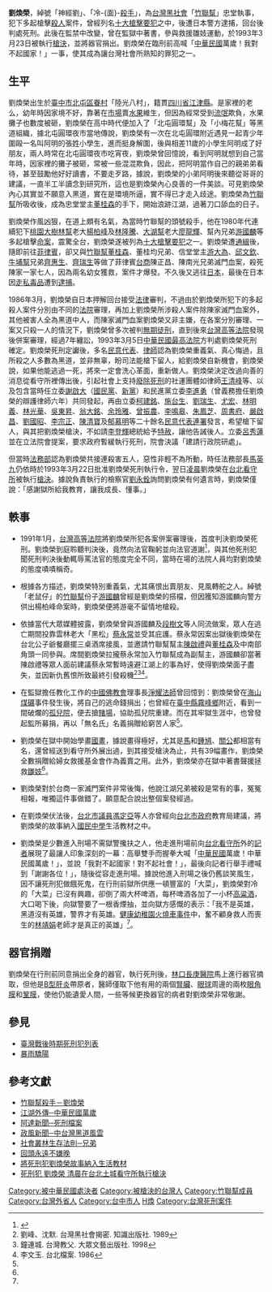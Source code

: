 {{Infobox Criminal
| subject_name   = 劉煥榮
| image_name     = 
| image_size     = 
| image_alt      = 
| image_caption  = 
| birth_name     = 
| birth_date    = {{birth date| 1957|8|18}}
| birth_place = {{ROC}}[[臺灣省|臺灣省]][[臺中市_(省轄市)|臺中市]][[北屯區|北屯區]]
| death_date = {{death date and age|1993|3|23|1957|8|18}}
| death_place = {{ROC}}臺灣省[[臺北縣|臺北縣]]土城市（今[[新北市|新北市]][[土城區|土城區]]）[[法務部矯正署臺北看守所|臺北看守所]]
| death_cause    = [[死刑|死刑]]（[[枪毙|枪毙]]）
| nationality    = {{ROC}}
| alias          = 
| motive         = 
| charge         = 殺人罪
| conviction     = 殺人罪
| penalty        = [[死刑|死刑]]
| status         = 
| occupation     = 
| spouse         = 
| parents        = 
| children       = 
}}

'''劉煥榮'''{{BD|1957年|8月18日|1993年|3月23日|catIdx=Liu劉}}，綽號「神經劉」、「冷-{面}-[[殺手|殺手]]」，為[[台灣|台灣]][[黑社會|黑社會]]「[[竹聯幫|竹聯幫]]」忠堂執事，犯下多起槍擊[[殺人|殺人]]案件，曾經列名[[十大槍擊要犯|十大槍擊要犯]]之中，後遭日本警方逮捕，回台後判處死刑。此後在監禁中改變，曾在監獄中著書，參與救援雛妓運動，於1993年3月23日被執行[[槍決|槍決]]，並將器官捐出。劉煥榮在臨刑前高喊「[[中華民國|中華民國]]萬歲！我對不起國家！」一事，使其成為讓台灣社會所熟知的罪犯之一。

== 生平 ==
劉煥榮出生於[[臺中市_(省轄市)|臺中市]][[北屯區|北屯區]][[眷村|眷村]]「陸光八村」，籍貫[[四川省|四川省]][[江津縣|江津縣]]。是家裡的老么，幼年時因家境不好，靠著在[[市場|市場]]賣[[水果|水果]]維生，但因為經常受到[[流氓|流氓]]欺負，水果攤子也數度被砸，劉煥榮在高中時代便加入了「北屯圓環幫」及「小梅花幫」等黑道組織，據北屯圓環夜市當地傳說，劉煥榮有一次在北屯圓環附近遇見一起青少年圍毆一名叫阿明的張姓小學生，進而挺身解圍，後與相差11歲的小學生阿明成了好朋友，兩人時常在北屯圓環夜市吃宵夜，劉煥榮曾回憶說，看到阿明就想到自己當年時，因家裡的攤子被砸，常被一些混混欺負，因此，把阿明當作自己的親弟弟看待，甚至鼓勵他好好讀書，不要走歹路，據說，劉煥榮的小弟阿明後來聽從哥哥的建議，一直半工半讀念到研究所，這也是劉煥榮內心良善的一件美談。可見劉煥榮內心其實並不願意入黑道，實在是環境所逼，實不得已才走入歧途。劉煥榮為[[竹聯幫|竹聯幫]]所吸收後，成為忠堂堂主[[董桂森|董桂森]]的手下，開始浪跡江湖，過著刀口舔血的日子。

劉煥榮作風凶狠，在道上頗有名氣，為當時竹聯幫的頭號殺手，他在1980年代連續犯下[[桃園市|桃園]][[大樹林幫|大樹林幫]]老大[[楊柏峰|楊柏峰]]及[[林隆騰|林隆騰]]、[[大湖幫|大湖幫]]老大[[廖龍輝|廖龍輝]]、幫內兄弟[[游國麟|游國麟]]等多起槍擊[[命案|命案]]，震驚全台，劉煥榮遂被列為[[十大槍擊要犯|十大槍擊要犯]]之一。劉煥榮遭[[通緝|通緝]]後，隨即前往[[菲律賓|菲律賓]]，卻又與[[竹聯幫|竹聯幫]][[董桂森|董桂森]]、董桂均兄弟、信堂堂主[[游大為|游大為]]、[[邱文欽|邱文欽]]、[[牛埔幫|牛埔幫]]兄弟[[齊惠生|齊惠生]]、[[齊瑞生|齊瑞生]]等做了菲律賓[[台商|台商]]陳正昌、陳南光兄弟滅門血案，殺死陳家一家七人，因為兩名幼女獲救，案件才爆發。不久後又逃往[[日本|日本]]，最後在日本因[[走私|走私]][[毒品|毒品]]遭到[[逮捕|逮捕]]。

1986年3月，劉煥榮自日本押解回台接受[[法律|法律]]審判，不過由於劉煥榮所犯下的多起殺人案件分別由不同的[[法院|法院]]審理，再加上劉煥榮所涉殺人案件除陳家滅門血案外，其他被害人全為黑道中人，而陳家滅門血案劉煥榮又非主嫌，在各案分別審理、一案又只殺一人的情況下，劉煥榮曾多次被判[[無期徒刑|無期徒刑]]，直到後來[[台灣高等法院|台灣高等法院]]發現後併案審理，經過7年纏訟，1993年3月5日[[中華民國最高法院|中華民國最高法院]]方判處劉煥榮死刑確定。劉煥榮死刑定讞後，多名[[民意代表|民意代表]]、[[律師|律師]]認為劉煥榮重義氣、真心悔過，且所殺之人多數為黑道，並非無辜，盼司法能槍下留人，給劉煥榮自新機會，劉煥榮說，如果他能逃過一死，將來一定會洗心革面，重新做人。劉煥榮決定改過向善的消息從看守所裡傳出後，引起社會上支持[[廢除死刑|廢除死刑]]的社運團體如律師[[王清峰|王清峰]]等、以及包含當時任立委[[謝啟大|謝啟大]]（[[國民黨|國民黨]]、[[新黨|新黨]]）和民進黨立委[[李進勇|李進勇]]（曾義務擔任劉煥榮的辯護律師六年）共同發起，再由立委[[柯建銘|柯建銘]]、[[施台生|施台生]]、[[劉瑞生|劉瑞生]]、[[尤宏|尤宏]]、[[林明義|林明義]]、[[林光華|林光華]]、[[吳東昇|吳東昇]]、[[翁大銘|翁大銘]]、[[余玲雅|余玲雅]]、[[曾振農|曾振農]]、[[李鳴皋|李鳴皋]]、[[朱鳳芝|朱鳳芝]]、[[周書府|周書府]]、[[嚴啟昌|嚴啟昌]]、[[劉國昭|劉國昭]]、[[李宗正|李宗正]]、[[陳清寶|陳清寶]]及[[郁慕明|郁慕明]]等二十餘名[[民意代表|民意代表]][[連署|連署]]發言，希望槍下留人，與其把劉煥榮槍決，不如請[[李登輝|李登輝]]總統給予[[特赦|特赦]]，讓他告誡後人。立委[[呂秀蓮|呂秀蓮]]並在立法院會提案，要求政府暫緩執行死刑，院會決議「建請行政院研處」。

但當時[[中華民國法務部|法務部]]認為劉煥榮共接連殺害五人，惡性非輕不為所動，時任法務部長[[馬英九|馬英九]]仍依時於1993年3月22日批准劉煥榮死刑執行令，翌日[[凌晨|凌晨]]劉煥榮在[[台北看守所|台北看守所]]被執行[[槍決|槍決]]。據說負責執行的檢察官[[劉永銓|劉永銓]]詢問劉煥榮有何遺言時，劉煥榮僅說：「感謝獄所給我教育，讓我成長、懂事。」

== 軼事 ==
* 1991年1月，[[台灣高等法院|台灣高等法院]]將劉煥榮所犯各案併案審理後，首度判決劉煥榮死刑。劉煥榮到庭聆聽判決後，竟然向法官鞠躬並向法官道謝<ref name=ebc>{{Cite web |url=https://www.youtube.com/watch?v=K_T8F4CM3Do |title=神經仔專殺黑幫老大／避走海外再犯滅門血案／冷面殺手黑道輓歌【台灣啟示錄】 |accessdate=2020-08-24 |archive-date=2020-02-28 |archive-url=https://web.archive.org/web/20200228152558/https://www.youtube.com/watch?v=K_T8F4CM3Do |dead-url=no }}</ref>，與其他死刑犯聞死刑判決後動輒辱罵法官的態度完全不同，當時在場的法院人員均對劉煥榮的態度嘖嘖稱奇。

* 根據各方描述，劉煥榮特別重義氣，尤其痛恨出賣朋友、見風轉舵之人。綽號「老鼠仔」的[[竹聯幫|竹聯幫]]份子[[游國麟|游國麟]]曾經是劉煥榮的搭檔，但因獲知游國麟向警方供出楊柏峰命案時，劉煥榮便將游毫不留情地槍殺。

* 依據當代大眾媒體披露，劉煥榮曾與游國麟及[[段樹文|段樹文]]等人同流做案，眾人在逃亡期間投靠雲林老大「黑松」[[蔡永常|蔡永常]]並受其庇護。蔡永常因案出獄後劉煥榮在台北公子爺餐廳擺三桌酒席接風，並邀請竹聯幫幫主[[陳啟禮|陳啟禮]]與[[董桂森|董桂森]]及中南部角頭一同參與。席間劉煥榮拉攏蔡永常加入竹聯幫成為副幫主，游國麟卻當著陳啟禮等眾人面前建議蔡永常暫時遠避江湖上的事為好，使得劉煥榮面子盡失，並因新仇舊恨所致最終引發殺機<ref>劉峰、沈默. 台灣黑社會揭密. 知識出版社. 1989</ref><ref>鐘連城. 台灣教父. 大眾文藝出版社. 1998</ref><ref>李文玉. 台北檔案. 1986</ref>。

* 在監獄擔任教化工作的[[中國佛教會|中國佛教會]]理事長[[釋淨耀|淨耀法師]]曾回憶到：劉煥榮曾在[[海山煤礦|海山煤礦]]事件發生後，將自己的逃命錢捐出；也曾經在[[臺中縣|臺中縣]][[霧峰鄉|霧峰鄉]]附近，看到一間破爛的[[孤兒院|孤兒院]]，便去搶[[賭場|賭場]]，協助孤兒院重建。而在其牢獄生涯中，也曾發起監所募捐，再以「無名氏」名義捐贈給窮苦人家<ref name=ebc/>。

* 劉煥榮在獄中開始學畫[[國畫|國畫]]，據說畫得極好，尤其是[[馬|馬]]和[[鍾馗|鍾馗]]、[[關公|關公]]都相當有名，還曾經送到看守所外展出過，到其接受槍決為止，共有39幅畫作，劉煥榮全數捐贈給婦女救援基金會作為義賣之用。此外，劉煥榮亦在獄中著書聲援拯救[[雛妓|雛妓]]<ref name=ebc/>。

* 劉煥榮對於台商一家滅門案件非常後悔，他說江湖兄弟被殺是常有的事，冤冤相報，唯獨這件事做錯了。願意配合說出整個案發經過。

* 在劉煥榮伏法後，[[台北市議員|台北市議員]][[馮定亞|馮定亞]]等人亦曾經向[[台北市政府|台北市政府]]教育局建議，將劉煥榮的故事納入[[國民中學|國民中學]]生活教材之中。

* 劉煥榮是少數進入刑場不需獄警攙扶之人，他走進刑場前向[[台北看守所|台北看守所]]外的[[記者|記者]]展現了最讓人印象深刻的一幕：高舉雙手而握拳大喊「[[中華民國|中華民國]]萬歲！中華民國萬歲！」，並說「我對不起國家！對不起社會！」，最後向記者行舉手禮喊到「謝謝各位！」，隨後從容走進刑場。據說他進入刑場之後仍舊談笑風生，因不讓死刑犯做餓死鬼，在行刑前獄所供應一頓豐富的「大菜」，劉煥榮對冷的「大菜」已沒有興趣，卻倒了兩大杯啤酒，每杯啤酒各加了一小杯[[高粱酒|高粱酒]]，大口喝下後，向獄警要了一根香煙抽，並向獄方感慨的表示：「我不是英雄，黑道沒有英雄，警界才有英雄。[[健康幼稚園火燒車事件|健康幼稚園火燒車事件]]中，奮不顧身救人而喪生的[[林靖娟|林靖娟]]老師才是真正的英雄」<ref name=ebc/>。

== 器官捐贈 ==
劉煥榮在行刑前同意捐出全身的器官，執行死刑後，[[長庚紀念醫院|林口長庚醫院]]馬上進行器官摘取，但他是[[B型肝炎|B型肝炎]]帶原者，醫師僅取下他有用的兩個[[腎臟|腎臟]]、[[眼球|眼球]]周邊的兩枚[[眼角膜|眼角膜]]和[[鞏膜|鞏膜]]，使他仍能遺愛人間，一些等候更換器官的病者對劉煥榮非常敬謝。

== 參見 ==
* [[臺灣戰後時期死刑犯列表|臺灣戰後時期死刑犯列表]]
* [[暴雨驕陽_(香港電影)|暴雨驕陽]]

== 參考文獻 ==
{{reflist}}
* [http://www.youtube.com/watch?v=5vpzlOWuVGw&NR=1 竹聯幫殺手－劉煥榮]
* [http://www.nownews.com/2007/10/28/138-2178934.htm 江湖外傳─中華民國萬歲] {{Wayback|url=http://www.nownews.com/2007/10/28/138-2178934.htm |date=20121103235910 }}
* [http://mypaper.pchome.com.tw/news/fld/3/4130041/20031013030431/ 阿達新聞─死刑檔案] {{Wayback|url=http://mypaper.pchome.com.tw/news/fld/3/4130041/20031013030431/ |date=20090724030515 }}
* [http://www.99ch.com.tw/news-detail.asp?lang=1&doc_id=3257 政風新聞─中台灣黑道風雲] {{Wayback|url=http://www.99ch.com.tw/news-detail.asp?lang=1&doc_id=3257 |date=20190720103528 }}
* [http://tw.myblog.yahoo.com/jw!67faArOYHw6rfVgLLCZkoXANqO0-/article?mid=1222 社會叢林生存法則─兄弟] {{Wayback|url=http://tw.myblog.yahoo.com/jw!67faArOYHw6rfVgLLCZkoXANqO0-/article?mid=1222 |date=20190719170930 }}
* [http://tw.myblog.yahoo.com/jw!ir9Yf_OLBhjSOiTnb619WwjlpWYJDw--/article?mid=309 回頭永遠不嫌晚] {{Wayback|url=http://tw.myblog.yahoo.com/jw!ir9Yf_OLBhjSOiTnb619WwjlpWYJDw--/article?mid=309 |date=20190717013830 }}
* [https://web.archive.org/web/20090420062418/http://www.ilovetaipei.com.tw/820324.htm 將死刑犯劉煥榮故事納入生活教材]
* [http://www.youtube.com/watch?v=mjQ8WskmGk8 死刑犯 劉煥榮 清晨在台北土城看守所執行槍決]

{{DEFAULTSORT:Liu劉}}
[[Category:被中華民國處決者|Category:被中華民國處決者]]
[[Category:被槍決的台灣人|Category:被槍決的台灣人]]
[[Category:竹聯幫成員|Category:竹聯幫成員]]
[[Category:台灣外省人|Category:台灣外省人]]
[[Category:台中市人|Category:台中市人]]
[[Category:劉姓|H煥]]
[[Category:台灣死刑案件|Category:台灣死刑案件]]